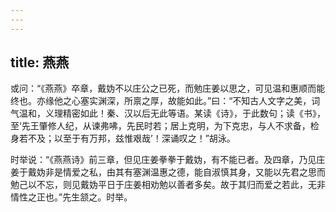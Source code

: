 ```yaml
---
---
---
```

title: 燕燕
---







或问：“《燕燕》卒章，戴妫不以庄公之已死，而勉庄姜以思之，可见温和惠顺而能终也。亦缘他之心塞实渊深，所禀之厚，故能如此。”曰：“不知古人文字之美，词气温和，义理精密如此！秦、汉以后无此等语。某读《诗》，于此数句；读《书》，至‘先王肇修人纪，从谏弗咈，先民时若；居上克明，为下克忠，与人不求备，检身若不及；以至于有万邦，兹惟艰哉’！深诵叹之！”胡泳。

时举说：“《燕燕诗》前三章，但见庄姜拳拳于戴妫，有不能已者。及四章，乃见庄姜于戴妫非是情爱之私，由其有塞渊温惠之德，能自淑慎其身，又能以先君之思而勉己以不忘，则见戴妫平日于庄姜相劝勉以善者多矣。故于其归而爱之若此，无非情性之正也。”先生颔之。时举。